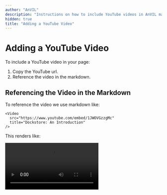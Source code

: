 ```yaml
---
author: "AnVIL"
description: "Instructions on how to include YouTube videos in AnVIL markdown."
hidden: true
title: "Adding a YouTube Video"
---
```


# Adding a YouTube Video

To include a YouTube video in your page:

1. Copy the YouTube url.
1. Reference the video in the markdown.

## Referencing the Video in the Markdown

To reference the video we use markdown like:

```
<Video
  src="https://www.youtube.com/embed/1JWOVGzzgMc"
  title="Dockstore: An Introduction"
/>
```

This renders like:

<Video
  src="https://www.youtube.com/embed/1JWOVGzzgMc"
  title="Dockstore: An Introduction"
/>
